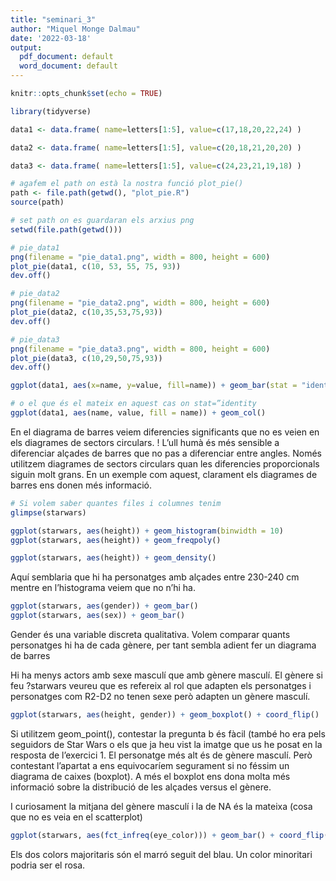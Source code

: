 ```yaml
---
title: "seminari_3"
author: "Miquel Monge Dalmau"
date: '2022-03-18'
output:
  pdf_document: default
  word_document: default
---
```


```r
knitr::opts_chunk$set(echo = TRUE)
```

```r
library(tidyverse)
```

```r
data1 <- data.frame( name=letters[1:5], value=c(17,18,20,22,24) )

data2 <- data.frame( name=letters[1:5], value=c(20,18,21,20,20) )

data3 <- data.frame( name=letters[1:5], value=c(24,23,21,19,18) )
```

```r
# agafem el path on està la nostra funció plot_pie()
path <- file.path(getwd(), "plot_pie.R")
source(path)
```

```r
# set path on es guardaran els arxius png
setwd(file.path(getwd()))

# pie_data1
png(filename = "pie_data1.png", width = 800, height = 600)
plot_pie(data1, c(10, 53, 55, 75, 93))
dev.off()

# pie_data2
png(filename = "pie_data2.png", width = 800, height = 600)
plot_pie(data2, c(10,35,53,75,93))
dev.off()

# pie_data3
png(filename = "pie_data3.png", width = 800, height = 600)
plot_pie(data3, c(10,29,50,75,93))
dev.off()
```

```r
ggplot(data1, aes(x=name, y=value, fill=name)) + geom_bar(stat = "identity")

# o el que és el mateix en aquest cas on stat=”identity
ggplot(data1, aes(name, value, fill = name)) + geom_col()
```
En el diagrama de barres veiem diferencies significants que no es veien en els diagrames de sectors circulars.
! L’ull humà és més sensible a diferenciar alçades de barres que no pas a diferenciar entre angles. Només utilitzem diagrames de sectors circulars quan les diferencies proporcionals siguin molt grans. En un exemple com aquest, clarament els diagrames de barres ens donen més informació.

```r
# Si volem saber quantes files i columnes tenim
glimpse(starwars)
```
```r
ggplot(starwars, aes(height)) + geom_histogram(binwidth = 10)
ggplot(starwars, aes(height)) + geom_freqpoly()
```
```r
ggplot(starwars, aes(height)) + geom_density()
```

Aquí semblaria que hi ha personatges amb alçades entre 230-240 cm mentre en l’histograma veiem que no n’hi ha.


```r
ggplot(starwars, aes(gender)) + geom_bar()
ggplot(starwars, aes(sex)) + geom_bar()
```
Gender és una variable discreta qualitativa. Volem comparar quants personatges hi ha de cada gènere, per tant sembla adient fer un diagrama de barres

Hi ha menys actors amb sexe masculí que amb gènere masculí. El gènere si feu ?starwars veureu que es refereix al rol que adapten els personatges i personatges com R2-D2 no tenen sexe però adapten un gènere masculí.


```r
ggplot(starwars, aes(height, gender)) + geom_boxplot() + coord_flip()
```
Si utilitzem geom_point(), contestar la pregunta b és fàcil (també ho era pels seguidors de Star Wars o els que ja heu vist la imatge que us he posat en la resposta de l’exercici 1. El personatge més alt és de gènere masculí. Però contestant l’apartat a ens equivocaríem segurament si no féssim un diagrama de caixes (boxplot). A més el boxplot ens dona molta més informació sobre la distribució de les alçades versus el gènere.

I curiosament la mitjana del gènere masculí i la de NA és la mateixa (cosa que no es veia en el scatterplot)


```r
ggplot(starwars, aes(fct_infreq(eye_color))) + geom_bar() + coord_flip() + ylab("Nombre personatges") + xlab("Color d'ulls")
```
Els dos colors majoritaris són el marró seguit del blau. Un color minoritari podria ser el rosa.


